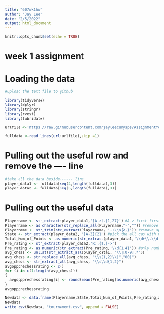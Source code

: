 ```yaml
---
title: "607wk1hw"
author: "Jay Lee"
date: "2/5/2022"
output: html_document
---
```


```r
knitr::opts_chunk$set(echo = TRUE)
```

# week 1 assignment

# Loading the data

```r

#upload the text file to github

library(tidyverse) 
library(dplyr)
library(stringr) 
library(rvest)
library(lubridate)

urlfile <-'https://raw.githubusercontent.com/jayleecunysps/AssignmentforSPS/main/week1hw.txt' 

fulldata <-read_lines(url(urlfile),skip =1)

```

# Pulling out the useful row and remove the ---- line

```r

#take all the data beside------ line
player_data1 <- fulldata[seq(4,length(fulldata),3)]
player_data2 <- fulldata[seq(5,length(fulldata),3)]


```

# Pulling out the useful data

```r
Playername <- str_extract(player_data1,'[A-z].{1,27}') #A-z first first 27 char
Playername <- as.character(str_replace_all(Playername,"-","")) #remove the -
Playername <- str_trim(str_extract(Playername, '.+\\s{2,}')) #remove space
State <- str_extract(player_data2, '[A-Z]{2}') #pick the all cap with max of 2 
Total_Num_of_Points <- as.numeric(str_extract(player_data1,'\\d+\\.\\d')) #number.number
Pre_rating <- str_extract(player_data2,'R:.{8,}->')
Pre_rating <- as.numeric(str_extract(Pre_rating,'\\d{1,4}')) #only number and just 4 digit
avg_chess <- unlist(str_extract_all(player_data1, "\\|[0-9].*"))
avg_chess <- str_replace_all(avg_chess, "\\s{1,2}\\|","00|")
avg_chess <- str_extract_all(avg_chess, "\\s\\d{1,2}")
avgoppprechessrating <- c()
for (i in c(1:length(avg_chess)))
{
  avgoppprechessrating[i] <- round(mean(Pre_rating[as.numeric(avg_chess[[i]])]),0)
}
avgoppprechessrating
```
```r
Newdata <- data.frame(Playername,State,Total_Num_of_Points,Pre_rating,avgoppprechessrating)
Newdata
write_csv(Newdata, "tournament.csv", append = FALSE)
```

